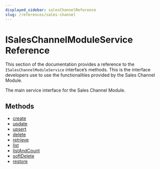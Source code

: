 ```yaml
---
displayed_sidebar: salesChannelReference
slug: /references/sales-channel
---
```



# ISalesChannelModuleService Reference

This section of the documentation provides a reference to the `ISalesChannelModuleService` interface’s methods. This is the interface developers use to use the functionalities provided by the Sales Channel Module.

The main service interface for the Sales Channel Module.

## Methods

- [create](../ISalesChannelModuleService/methods/sales_channel.ISalesChannelModuleService.create.mdx)
- [update](../ISalesChannelModuleService/methods/sales_channel.ISalesChannelModuleService.update.mdx)
- [upsert](../ISalesChannelModuleService/methods/sales_channel.ISalesChannelModuleService.upsert.mdx)
- [delete](../ISalesChannelModuleService/methods/sales_channel.ISalesChannelModuleService.delete.mdx)
- [retrieve](../ISalesChannelModuleService/methods/sales_channel.ISalesChannelModuleService.retrieve.mdx)
- [list](../ISalesChannelModuleService/methods/sales_channel.ISalesChannelModuleService.list.mdx)
- [listAndCount](../ISalesChannelModuleService/methods/sales_channel.ISalesChannelModuleService.listAndCount.mdx)
- [softDelete](../ISalesChannelModuleService/methods/sales_channel.ISalesChannelModuleService.softDelete.mdx)
- [restore](../ISalesChannelModuleService/methods/sales_channel.ISalesChannelModuleService.restore.mdx)
